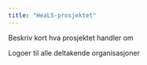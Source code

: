 ```yaml
---
title: "HeaLS-prosjektet"
---
```


Beskriv kort hva prosjektet handler om

Logoer til alle deltakende organisasjoner
